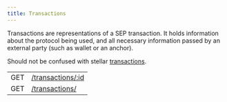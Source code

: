 ```yaml
---
title: Transactions
---
```



Transactions are representations of a SEP transaction. It holds information about the protocol being used, and all necessary information passed by an external party (such as wallet or an anchor).

Should not be confused with stellar [transactions](/docs/learn/glossary#transaction).

<EndpointsTable title="Endpoints">

|     |                                                 |
| --- | ----------------------------------------------- |
| GET | [/transactions/:id](../get-transaction.api.mdx) |
| GET | [/transactions/](../get-transactions.api.mdx)   |

</EndpointsTable>
